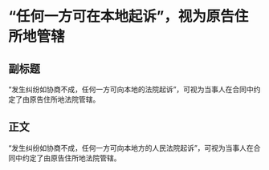# “任何一方可在本地起诉”，视为原告住所地管辖
## 副标题
“发生纠纷如协商不成，任何一方可向本地的法院起诉”，可视为当事人在合同中约定了由原告住所地法院管辖。
## 正文
“发生纠纷如协商不成，任何一方可向本地方的人民法院起诉”，可视为当事人在合同中约定了由原告住所地法院管辖。